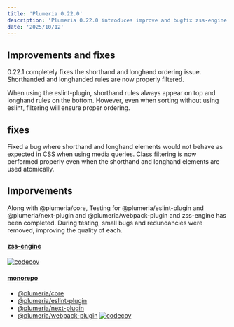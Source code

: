 ```yaml
---
title: 'Plumeria 0.22.0'
description: 'Plumeria 0.22.0 introduces improve and bugfix zss-engine core webpack-plugin. (1 min read)'
date: '2025/10/12'
---
```




## Improvements and fixes
0.22.1 completely fixes the shorthand and longhand ordering issue.  
Shorthanded and longhanded rules are now properly filtered.

When using the eslint-plugin, shorthand rules always appear on top and longhand rules on the bottom. However, even when sorting without using eslint, filtering will ensure proper ordering.

## fixes
Fixed a bug where shorthand and longhand elements would not behave as expected in CSS when using media queries.
Class filtering is now performed properly even when the shorthand and longhand elements are used atomically.

## Imporvements
Along with @plumeria/core,
Testing for @plumeria/eslint-plugin and @plumeria/next-plugin and @plumeria/webpack-plugin and zss-engine has been completed.
During testing, small bugs and redundancies were removed, improving the quality of each.

#### [zss-engine](https://www.npmjs.com/package/zss-engine)
[![codecov](https://codecov.io/github/zss-in-js/zss-engine/graph/badge.svg?token=4TGC0PMCAL)](https://codecov.io/github/zss-in-js/zss-engine)

#### [monorepo](https://github.com/zss-in-js/plumeria/tree/main/packages)
- [@plumeria/core](https://www.npmjs.com/package/@plumeria/core)
- [@plumeria/eslint-plugin](https://www.npmjs.com/package/@plumeria/eslint-plugin)
- [@plumeria/next-plugin](https://www.npmjs.com/package/@plumeria/next-plugin) 
- [@plumeria/webpack-plugin](https://www.npmjs.com/package/@plumeria/webpack-plugin)
[![codecov](https://codecov.io/github/zss-in-js/plumeria/graph/badge.svg?token=BMEGY37BYZ)](https://codecov.io/github/zss-in-js/plumeria)

